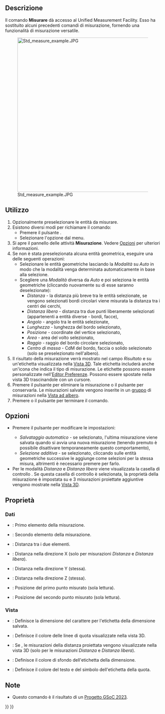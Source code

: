 <languages/>

<div class="mw-translate-fuzzy">
{{Docnav/it
|[[Std_AddonMgr/it|Addon manager]]
|
|[[Std_Tools_Menu/it|Menu Strumenti]]
|IconL=Std_AddonMgr.svg
|IconR=
|IconC=Freecad.svg
}}
</div>

{{GuiCommand/it
|Name=Std Measure
|Name/it=Misurare
|MenuLocation=Strumenti → Misurare
|Workbenches=Tutti
|Version=1.0
|SeeAlso=[[Draft_Dimension/it|Draft Quotatura]]
}}

<span id="Description"></span>
==Descrizione==

Il comando '''Misurare''' dà accesso al Unified Measurement Facility. Esso ha sostituito alcuni precedenti comandi di misurazione, fornendo una funzionalità di misurazione versatile.

[[Image:Std_measure_example.JPG|500px]]
<div lang="en" dir="ltr" class="mw-content-ltr">
{{Caption|All the measurement types}}
</div>

<span id="Usage"></span>
==Utilizzo==

<div class="mw-translate-fuzzy">
# Opzionalmente preselezionare le entità da misurare.
# Esistono diversi modi per richiamare il comando:
#* Premere il pulsante {{Button|[[Image:Std_Measure.svg|16px]] [[Std_Measure/it|Misurare]]}}.
#* Selezionare l'opzione {{MenuCommand|Strumenti → [[Image:Std_Measure.svg|16px]] Misurare}} dal menu.
# Si apre il pannello delle attività '''Misurazione'''. Vedere [[#Opzioni|Opzioni]] per ulteriori informazioni.
# Se non è stata preselezionata alcuna entità geometrica, eseguire una delle seguenti operazioni:
#* Selezionare le entità geometriche lasciando la ''Modalità'' su ''Auto'' in modo che la modalità venga determinata automaticamente in base alla selezione.
#* Scegliere una ''Modalità'' diversa da ''Auto'' e poi seleziona le entità geometriche (cliccando nuovamente su di esse saranno deselezionate):
#** ''Distanza'' - la distanza più breve tra le entità selezionate, se vengono selezionati bordi circolari viene misurata la distanza tra i centri dei cerchi,
#** ''Distanza libera'' - distanza tra due punti liberamente selezionati (appartenenti a entità diverse - bordi, facce),
#** ''Angolo'' - angolo tra le entità selezionate,
#** ''Lunghezza'' - lunghezza del bordo selezionato,
#** ''Posizione'' - coordinate del vertice selezionato,
#** ''Area'' - area del volto selezionato,
#** ''Raggio'' - raggio del bordo circolare selezionato,
#** ''Centro di massa'' - CdM del bordo, faccia o solido selezionato (solo se preselezionato nell'albero).
# Il risultato della misurazione verrà mostrato nel campo ''Risultato'' e su un'etichetta visualizzata nella [[3D_view/it|Vista 3D]]. Tale etichetta includerà anche un'icona che indica il tipo di misurazione. Le etichette possono essere personalizzate nell'[[Preferences_Editor/it|Editor Preferenze]]. Possono essere spostate nella vista 3D trascinandole con un cursore.
# Premere il pulsante {{Button|Reset}} per eliminare la misurazione o il pulsante {{Button|Salva}} per conservarla. Le misurazioni salvate vengono inserite in un [[Std_Group/it|gruppo]] di misurazioni nella [[Tree_view/it|Vista ad albero]].
# Premere {{KEY|Esc}} o il pulsante {{Button|Close}} per terminare il comando.
</div>

<span id="Options"></span>
==Opzioni==

* {{Version/it|1.1}} Premere il pulsante {{Button|[[Image:Preferences-system.svg|x16px]] [[Image:Toolbar_flyout_arrow.svg|x16px]]}} per modificare le impostazioni:
** ''Salvataggio automatico'' - se selezionato, l'ultima misurazione viene salvata quando si avvia una nuova misurazione (tenendo premuto {{Button|Shift}} è possibile disattivare temporaneamente questo comportamento),
** ''Selezione additiva'' - se selezionato, cliccando sulle entità geometriche successive le aggiunge come selezioni per la stessa misura, altrimenti è necessario premere {{Button|Ctrl}} per farlo.
* Per le modalità ''Distanza'' e ''Distanza libera'' viene visualizzata la casella di controllo {{MenuCommand|Mostra Delta}}. Se questa casella di controllo è selezionata, la proprietà {{PropertyView|Mostra Delta}} della misurazione è impostata su {{TRUE}} e 3 misurazioni proiettate aggiuntive vengono mostrate nella [[3D_view/it|Vista 3D]].

<span id="Properties"></span>
==Proprietà==

<span id="Data"></span>
===Dati===

{{TitleProperty|Measurement}}

* {{PropertyData|Element1|LinkSub}}: Primo elemento della misurazione.
* {{PropertyData|Element2|LinkSub}}: Secondo elemento della misurazione.
* {{PropertyData|Distance|Distance}}: Distanza tra i due elementi.
* {{PropertyData|Distance X|Distance}}: Distanza nella direzione X (solo per misurazioni ''Distanza'' e ''Distanza libera'').
* {{PropertyData|Distance Y|Distance}}: Distanza nella direzione Y (stessa).
* {{PropertyData|Distance Z|Distance}}: Distanza nella direzione Z (stessa).
* {{PropertyData|Position1|Vector|Hidden}}: Posizione del primo punto misurato (sola lettura).
* {{PropertyData|Position2|Vector|Hidden}}: Posizione del secondo punto misurato (sola lettura).

<span id="View"></span>
===Vista===

{{TitleProperty|Appearance}}

* {{PropertyView|Font Size|Integer}}: Definisce la dimensione del carattere per l'etichetta della dimensione salvata.
* {{PropertyView|Line Color|Color}}: Definisce il colore delle linee di quota visualizzate nella vista 3D.
* {{PropertyView|Show Delta|Bool}}: Se {{TRUE}}, le misurazioni della distanza proiettata vengono visualizzate nella vista 3D (solo per le misurazioni ''Distanza'' e ''Distanza libera'').
* {{PropertyView|Text Background Color|Color}}: Definisce il colore di sfondo dell'etichetta della dimensione.
* {{PropertyView|Text Color|Color}}: Definisce il colore del testo e del simbolo dell'etichetta della quota.

<span id="Notes"></span>
==Note==

<div class="mw-translate-fuzzy">
* Questo comando è il risultato di un [[Unified_Measurement_Facility|Progetto GSoC 2023]].
</div>


<div class="mw-translate-fuzzy">
{{Docnav/it
|[[Std_AddonMgr/it|Addon manager]]
|
|[[Std_Tools_Menu/it|Menu Strumenti]]
|IconL=Std_AddonMgr.svg
|IconR=
|IconC=Freecad.svg
}}
</div>

{{Std_Base_navi{{#translation:}}}}
{{Userdocnavi{{#translation:}}}}